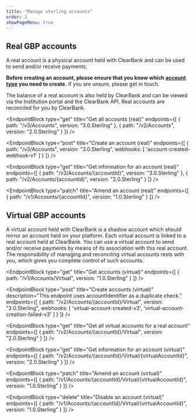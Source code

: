 ```yaml
---
title: "Manage sterling accounts"
order: 2
showPageMenu: true
---
```




## Real GBP accounts

A real account is a physical account held with ClearBank and can be used to send and/or receive payments.

**Before creating an account, please ensure that you know which [account type](./account-types) you need to create.** If you are unsure, please get in touch.

The balance of a real account is also held by ClearBank and can be viewed via the Institution portal and the ClearBank API. Real accounts are reconciled for you by ClearBank.

<EndpointBlock
  type="get"
  title="Get all accounts (real)"
  endpoints={[
    {
      path: "/v3/Accounts",
      version: "3.0.Sterling"
    },
    {
      path: "/v2/Accounts",
      version: "2.0.Sterling"
    }
  ]}
/>

<EndpointBlock
  type="post"
  title="Create an account (real)"
  endpoints={[
    {
      path: "/v3/Accounts",
      version: "3.0.Sterling",
      webhooks: [
        'account-created-webhook-v1'
      ]
    }
  ]}
/>

<WebhookPlaceholder render='account-created-webhook-v1' />


<EndpointBlock
  type="get"
  title="Get information for an account (real)"
  endpoints={[
    {
      path: "/v3/Accounts/{accountId}",
      version: "3.0.Sterling"
    },
    {
      path: "/v2/Accounts/{accountId}",
      version: "2.0.Sterling"
    }
  ]}
/>

<EndpointBlock
  type="patch"
  title="Amend an account (real)"
  endpoints={[
    {
      path: "/v1/Accounts/{accountId}",
      version: "1.0.Sterling"
    }
  ]}
/>

## Virtual GBP accounts

A virtual account held with ClearBank is a shadow account which should mirror an account held on your platform.
Each virtual account is linked to a real account held at ClearBank. You can use a virtual account to send and/or receive payments by means of its association with this real account.
The responsibility of managing and reconciling virtual accounts rests with you, which gives you complete control of such accounts.

<EndpointBlock
  type="get"
  title="Get accounts (virtual)"
  endpoints={[
    {
      path: "/v1/Accounts/Virtual",
      version: "1.0.Sterling"
    }
  ]}
/>

<EndpointBlock
  type="post"
  title="Create accounts (virtual)"
  description="This endpoint uses accountIdentifier as a duplicate check."
  endpoints={[
    {
      path: "/v2/Accounts/{accountId}/Virtual",
      version: "2.0.Sterling",
      webhooks: [
        'virtual-account-created-v3',
        'virtual-account-creation-failed-v3'
      ]
    }
  ]}
/>

<WebhookPlaceholder render='virtual-account-created-v3' />
<WebhookPlaceholder render='virtual-account-creation-failed-v3' />

<EndpointBlock
  type="get"
  title="Get all virtual accounts for a real account"
  endpoints={[
    {
      path: "/v2/Accounts/{accountId}/Virtual",
      version: "2.0.Sterling"
    }
  ]}
/>

<EndpointBlock
  type="get"
  title="Get information for an account (virtual)"
  endpoints={[
    {
      path: "/v2/Accounts/{accountId}/Virtual/{virtualAccountId}",
      version: "2.0.Sterling"
    }
  ]}
/>

<EndpointBlock
  type="patch"
  title="Amend an account (virtual)"
  endpoints={[
    {
      path: "/v1/Accounts/{accountId}/Virtual/{virtualAccountId}",
      version: "1.0.Sterling"
    }
  ]}
/>

<EndpointBlock
  type="delete"
  title="Disable an account (virtual)"
  endpoints={[
    {
      path: "/v1/Accounts/{accountId}/Virtual/{virtualAccountId}",
      version: "1.0.Sterling"
    }
  ]}
/>

